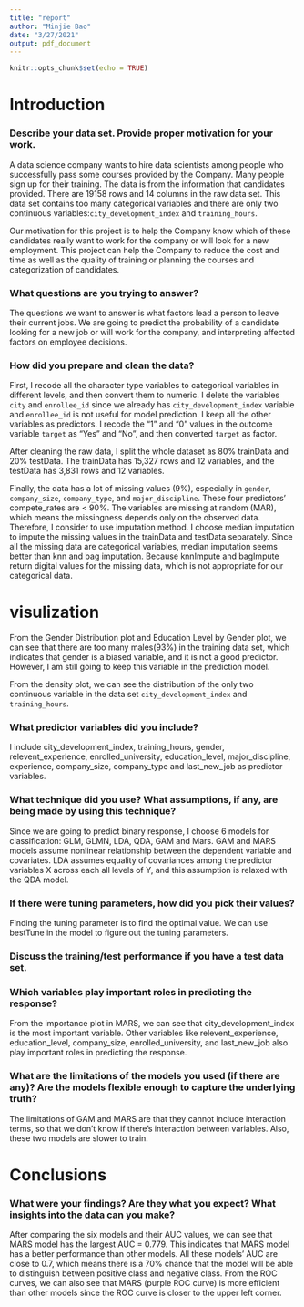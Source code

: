```yaml
---
title: "report"
author: "Minjie Bao"
date: "3/27/2021"
output: pdf_document
---
```


```r
knitr::opts_chunk$set(echo = TRUE)
```

# Introduction

### Describe your data set. Provide proper motivation for your work. 

A data science company wants to hire data scientists among people who successfully pass some courses provided by the Company. Many people sign up for their training. The data is from the information that candidates provided. There are 19158 rows and 14 columns in the raw data set. This data set contains too many categorical variables and there are only two continuous variables:`city_development_index` and `training_hours`.

Our motivation for this project is to help the Company know which of these candidates really want to work for the company or will look for a new employment. This project can help the Company to reduce the cost and time as well as the quality of training or planning the courses and categorization of candidates. 

### What questions are you trying to answer? 

The questions we want to answer is what factors lead a person to leave their current jobs. We are going to predict the probability of a candidate looking for a new job or will work for the company, and interpreting affected factors on employee decisions.

### How did you prepare and clean the data?

First, I recode all the character type variables to categorical variables in different levels, and then convert them to numeric. I delete the variables `city` and `enrollee_id` since we already has `city_development_index` variable and `enrollee_id` is not useful for model prediction. I keep all the other variables as predictors. I recode the "1" and "0" values in the outcome variable `target` as "Yes" and "No", and then converted `target` as factor. 

After cleaning the raw data, I split the whole dataset as 80% trainData and 20% testData. The trainData has 15,327 rows and 12 variables, and the testData has 3,831 rows and 12 variables.

Finally, the data has a lot of missing values (9%), especially in `gender`, `company_size`, `company_type`, and `major_discipline`. These four predictors' compete_rates are < 90%. The variables are missing at random (MAR), which means the missingness depends only on the observed data. Therefore, I consider to use imputation method. I choose median imputation to impute the missing values in the trainData and testData separately.  Since all the missing data are categorical variables, median imputation seems better than knn and bag imputation. Because knnImpute and bagImpute return digital values for the missing data, which is not appropriate for our categorical data.

# visulization 

From the Gender Distribution plot and Education Level by Gender plot, we can see that there are too many males(93%) in the training data set, which indicates that gender is a biased variable, and it is not a good predictor. However, I am still going to keep this variable in the prediction model.

From the density plot, we can see the distribution of the only two continuous variable in the data set `city_development_index` and `training_hours`.

### What predictor variables did you include?
I include city_development_index, training_hours, gender, relevent_experience, enrolled_university, education_level, major_discipline, experience, company_size, company_type and last_new_job as predictor variables.

### What technique did you use? What assumptions, if any, are being made by using this technique?
Since we are going to predict binary response, I choose 6 models for classification: GLM, GLMN, LDA, QDA, GAM and Mars. GAM and MARS models assume nonlinear relationship between the dependent variable and covariates. LDA assumes equality of covariances among the predictor variables X across each all levels of Y, and this assumption is relaxed with the QDA model. 

### If there were tuning parameters, how did you pick their values?
Finding the tuning parameter is to find the optimal value. We can use bestTune in the model to figure out the  tuning parameters.

### Discuss the training/test performance if you have a test data set.


### Which variables play important roles in predicting the response?
From the importance plot in MARS, we can see that city_development_index is the most important variable. Other variables like relevent_experience, education_level, company_size, enrolled_university, and last_new_job also play important roles in predicting the response.

### What are the limitations of the models you used (if there are any)? Are the models flexible enough to capture the underlying truth?

The limitations of GAM and MARS are that they cannot include interaction terms, so that we don't know if there's interaction between variables. Also, these two models are slower to train.

# Conclusions

### What were your findings? Are they what you expect? What insights into the data can you make?
After comparing the six models and their AUC values, we can see that MARS model has the largest AUC = 0.779. This indicates that MARS model has a better performance than other models. All these models' AUC are close to 0.7, which means there is a 70% chance that the model will be able to distinguish between positive class and negative class. From the ROC curves, we can also see that MARS (purple ROC curve) is more efficient than other models since the ROC curve is closer to the upper left corner.
